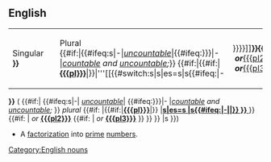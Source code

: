==English==
[[Category:English nouns]]<!--

// Repeat os section below for display in table format.
//
// Anti-pattern: Extract and pull up method would
// eliminate redundancy, but templating favou?rs short stacks.
--><div class="infl-table">
{| border=0 width=100%
|-
|bgcolor="#F8F8FF" valign=top width=49.75%|
Singular<br>
'''{{{sg|{{PAGENAME}}}}}'''
| width=0.5% |
|bgcolor="#F8F8FF" valign=top width=49.75%|
Plural<br>
{{#if:{{isValidPageName|s1}}|{{#ifeq:s|-|''[[uncountable]]''|{{#ifeq:{{{3|{{{2}}}}}}|-|''[[countable]] and [[uncountable]];''}} {{#if:{{{pl|}}}|{{#if:{{isValidPageName|{{{pl}}}}}|'''[[{{{pl}}}]]'''|{{{pl}}}}}|'''[[{{#switch:s|s|es={{PAGENAME}}s|s{{#ifeq:{{{2|-}}}|-||{{{2|}}}}}}}]]'''}}{{#if:{{{pl2|}}}|&nbsp;''or'' '''[[{{{pl2}}}]]'''{{#if:{{{pl3|}}}|&nbsp;''or'' '''[[{{{pl3}}}]]'''}}}}}}|s}}
|}</div><span class="infl-inline">'''{{{sg|{{PAGENAME}}}}}''' (<!--

// If the parameter lacks wiki markup:
-->{{#if:{{isValidPageName|s1}}|<!--

  // wikilink the plural(s) and countability tags
  -->{{#ifeq:s|-|<!--
    -->''[[Appendix:Glossary#uncountable|uncountable]]''|<!--
    -->{{#ifeq:{{{3|{{{2}}}}}}|-<!--
      -->|''[[Appendix:Glossary#countable|countable]] and [[Appendix:Glossary#uncountable|uncountable]];''<!--
    -->}}<!--

    --> ''plural'' <!--
    -->{{#if:{{{pl|}}}<!--
      -->|{{#if:{{isValidPageName|{{{pl}}}}}|'''[[{{{pl}}}]]'''|{{{pl}}}}}<!--
      -->|'''[[<!--
      -->{{#switch:s<!--
        -->|s|es={{PAGENAME}}s<!--
        -->|s{{#ifeq:{{{2|-}}}|-||{{{2|}}}}}<!--
      -->}}<!--
      -->]]'''<!--
    -->}}<!--
    -->{{#if:{{{pl2|}}}<!--
      -->|&nbsp;''or'' '''[[{{{pl2}}}]]'''<!--
      -->{{#if:{{{pl3|}}}<!--
        -->|&nbsp;''or'' '''[[{{{pl3}}}]]'''<!--
      -->}}<!--
    -->}}<!--
  -->}}<!--

  // Else the 1st parameter is the marked up plural
  -->|s<!--
-->}})</span>
*A [[factorization]] into [[prime]] [[number]]s.